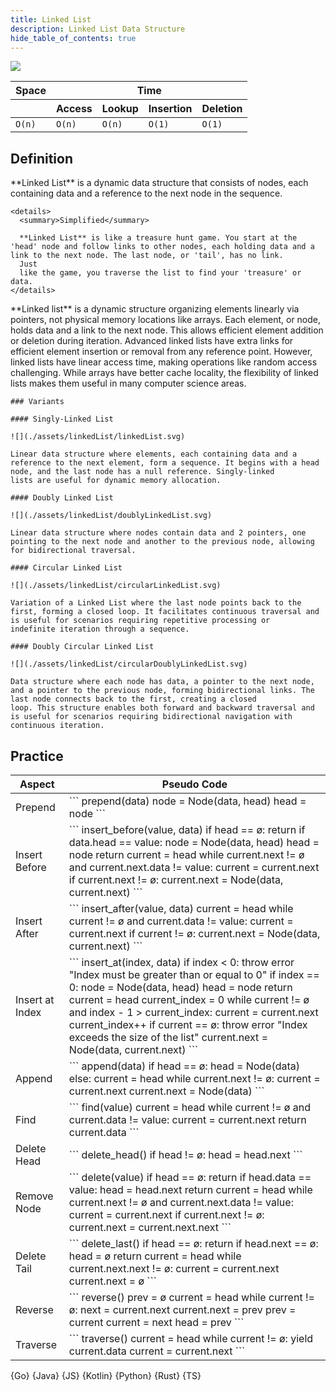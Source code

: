 ```yaml
---
title: Linked List
description: Linked List Data Structure
hide_table_of_contents: true
---
```




![](./assets/linkedList/linkedList.svg)

<table>
  <thead>
    <tr>
      <th>Space</th>
      <th colspan="6">Time</th>
    </tr>
    <tr>
      <th></th>
      <th>Access</th>
      <th>Lookup</th>
      <th>Insertion</th>
      <th>Deletion</th>
    </tr>
  </thead>
  <tbody>
    <tr>
      <td>
        <code className="fair">O(n)</code>
      </td>
      <td>
        <code className="fair">O(n)</code>
      </td>
      <td>
        <code className="fair">O(n)</code>
      </td>
      <td>
        <code className="excellent">O(1)</code>
      </td>
      <td>
        <code className="excellent">O(1)</code>
      </td>
    </tr>
  </tbody>
</table>

## Definition

<Tabs queryString="primary">
  <TabItem value="short" label="Short">
    **Linked List** is a dynamic data structure that consists of nodes, each containing data and a reference to the next node in the sequence.

    <details>
      <summary>Simplified</summary>

      **Linked List** is like a treasure hunt game. You start at the 'head' node and follow links to other nodes, each holding data and a link to the next node. The last node, or 'tail', has no link.
      Just
      like the game, you traverse the list to find your 'treasure' or data.
    </details>

  </TabItem>
  <TabItem value="detailed" label="Detailed">
    **Linked list** is a dynamic structure organizing elements linearly via pointers, not physical memory locations like arrays. Each element, or node, holds data and a link to the next node. This
    allows efficient element addition or deletion during iteration. Advanced linked lists have extra links for efficient element insertion or removal from any reference point. However, linked lists
    have
    linear access time, making operations like random access challenging. While arrays have better cache locality, the flexibility of linked lists makes them useful in many computer science areas.

    ### Variants

    #### Singly-Linked List

    ![](./assets/linkedList/linkedList.svg)

    Linear data structure where elements, each containing data and a reference to the next element, form a sequence. It begins with a head node, and the last node has a null reference. Singly-linked
    lists are useful for dynamic memory allocation.

    #### Doubly Linked List

    ![](./assets/linkedList/doublyLinkedList.svg)

    Linear data structure where nodes contain data and 2 pointers, one pointing to the next node and another to the previous node, allowing for bidirectional traversal.

    #### Circular Linked List

    ![](./assets/linkedList/circularLinkedList.svg)

    Variation of a Linked List where the last node points back to the first, forming a closed loop. It facilitates continuous traversal and is useful for scenarios requiring repetitive processing or
    indefinite iteration through a sequence.

    #### Doubly Circular Linked List

    ![](./assets/linkedList/circularDoublyLinkedList.svg)

    Data structure where each node has data, a pointer to the next node, and a pointer to the previous node, forming bidirectional links. The last node connects back to the first, creating a closed
    loop. This structure enables both forward and backward traversal and is useful for scenarios requiring bidirectional navigation with continuous iteration.

  </TabItem>
</Tabs>

## Practice

<Tabs queryString="primary">
  <TabItem value="practice" label="Practice">
    <table>
      <thead>
      <tr>
        <th>Aspect</th>
        <th>Pseudo Code</th>
      </tr>
      </thead>
      <tbody>
      <tr>
        <td>Prepend</td>
        <td>
          ```
          prepend(data)
            node = Node(data, head)
            head = node
          ```
        </td>
      </tr>
      <tr>
        <td>Insert Before</td>
        <td>
          ```
          insert_before(value, data)
            if head == ø:
              return
            if data.head == value:
              node = Node(data, head)
              head = node
              return
            current = head
            while current.next != ø and current.next.data != value:
              current = current.next
            if current.next != ø:
              current.next = Node(data, current.next)
          ```
        </td>
      </tr>
      <tr>
        <td>Insert After</td>
        <td>
          ```
          insert_after(value, data)
            current = head
            while current != ø and current.data != value:
              current = current.next
            if current != ø:
              current.next = Node(data, current.next)
          ```
        </td>
      </tr>
      <tr>
        <td>Insert at Index</td>
        <td>
          ```
          insert_at(index, data)
            if index < 0:
              throw error "Index must be greater than or equal to 0"
            if index == 0:
              node = Node(data, head)
              head = node
              return
            current = head
            current_index = 0
            while current != ø and index - 1 > current_index:
              current = current.next
              current_index++
            if current == ø:
              throw error "Index exceeds the size of the list"
            current.next = Node(data, current.next)
          ```
        </td>
      </tr>
      <tr>
        <td>Append</td>
        <td>
          ```
          append(data)
            if head == ø:
              head = Node(data)
            else:
              current = head
              while current.next != ø:
                current = current.next
              current.next = Node(data)
          ```
        </td>
      </tr>
      <tr>
        <td>Find</td>
        <td>
          ```
          find(value)
            current = head
            while current != ø and current.data != value:
              current = current.next
            return current.data
          ```
        </td>
      </tr>
      <tr>
        <td>Delete Head</td>
        <td>
          ```
          delete_head()
            if head != ø:
              head = head.next
          ```
        </td>
      </tr>
      <tr>
        <td>Remove Node</td>
        <td>
          ```
          delete(value)
            if head == ø:
              return
            if head.data == value:
              head = head.next
              return
            current = head
            while current.next != ø and current.next.data != value:
              current = current.next
            if current.next != ø:
              current.next = current.next.next
          ```
        </td>
      </tr>
      <tr>
        <td>Delete Tail</td>
        <td>
          ```
          delete_last()
            if head == ø:
              return
            if head.next == ø:
              head = ø
              return
            current = head
            while current.next.next != ø:
              current = current.next
            current.next = ø
          ```
        </td>
      </tr>
      <tr>
        <td>Reverse</td>
        <td>
          ```
          reverse()
            prev = ø
            current = head
            while current != ø:
              next = current.next
              current.next = prev
              prev = current
              current = next
            head = prev
          ```
        </td>
      </tr>
      <tr>
        <td>Traverse</td>
        <td>
          ```
          traverse()
            current = head
            while current != ø:
              yield current.data
              current = current.next
          ```
        </td>
      </tr>
      </tbody>
    </table>
  </TabItem>
  <TabItem value="solution" label="Solution">
    <Tabs queryString="code">
      <TabItem value="go" label="" attributes={{title: "Go Lang", className: "code_lang go m"}}><CodeBlock language="go">{Go}</CodeBlock></TabItem>
      <TabItem value="java" label="" attributes={{title: "Java", className: "code_lang java m"}}><CodeBlock language="java">{Java}</CodeBlock></TabItem>
      <TabItem value="js" label="" attributes={{title: "JavaScript", className: "code_lang js m"}}><CodeBlock language="js">{JS}</CodeBlock></TabItem>
      <TabItem value="kotlin" label="" attributes={{title: "Kotlin", className: "code_lang kotlin m"}}><CodeBlock language="kotlin">{Kotlin}</CodeBlock></TabItem>
      <TabItem value="python" label="" attributes={{title: "Python", className: "code_lang python m"}}><CodeBlock language="python">{Python}</CodeBlock></TabItem>
      <TabItem value="rust" label="" attributes={{title: "Rust", className: "code_lang rust m"}}><CodeBlock language="rust">{Rust}</CodeBlock></TabItem>
      <TabItem value="ts" label="" attributes={{title: "TypeScript", className: "code_lang ts m"}}><CodeBlock language="ts">{TS}</CodeBlock></TabItem>
    </Tabs>
  </TabItem>
</Tabs>
